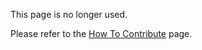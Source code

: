 This page is no longer used.

Please refer to the [[How To Contribute]] page. 

<!-- [[Category:Main]] -->